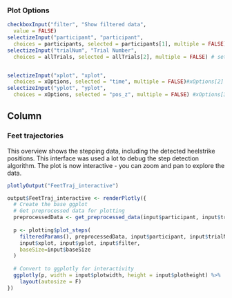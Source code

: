 

### Plot Options
```r
checkboxInput("filter", "Show filtered data",
  value = FALSE)
selectizeInput("participant", "participant",
  choices = participants, selected = participants[1], multiple = FALSE)
selectizeInput("trialNum", "Trial Number",
  choices = allTrials, selected = allTrials[2], multiple = FALSE) # set to trial 2 so that if practice is filtered out, it still plots


selectizeInput("xplot", "xplot",
  choices = xOptions, selected = "time", multiple = FALSE)#xOptions[2]
selectizeInput("yplot", "yplot",
  choices = xOptions, selected = "pos_z", multiple = FALSE) #xOptions[3]
```


Column
--------------------------------------------
### Feet trajectories {data-height=1500}
This overview shows the stepping data, including the detected heelstrike positions. This interface was used a lot to debug the step detection algorithm. The plot is now interactive - you can zoom and pan to explore the data.
```r
plotlyOutput("FeetTraj_interactive")
```

```r
output$FeetTraj_interactive <- renderPlotly({
  # Create the base ggplot
  # Get preprocessed data for plotting
  preprocessedData <- get_preprocessed_data(input$participant, input$trialNum)
  
  p <- plotting$plot_steps(
    filteredParams(), preprocessedData, input$participant, input$trialNum,
    input$xplot, input$yplot, input$filter, 
    baseSize=input$baseSize
  )
  
  # Convert to ggplotly for interactivity
  ggplotly(p, width = input$plotwidth, height = input$plotheight) %>%
    layout(autosize = F)
})
```